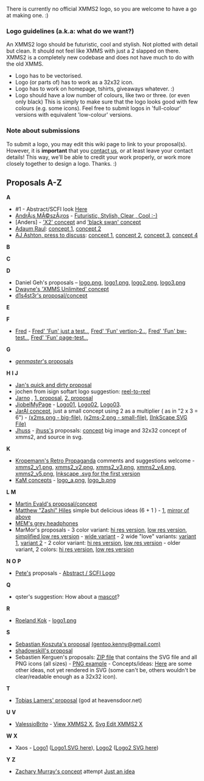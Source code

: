 {{Navbar}}

There is currently no official XMMS2 logo, so you are welcome to have a go at making one. :)

=== Logo guidelines (a.k.a: what do we want?) ===
An XMMS2 logo should be futuristic, cool and stylish. Not plotted with detail but clean. It should not feel like XMMS with just a 2 slapped on there. XMMS2 is a completely new codebase and does not have much to do with the old XMMS.

* Logo has to be vectorised.
* Logo (or parts of) has to work as a 32x32 icon.
* Logo has to work on homepage, tshirts, giveaways whatever. :)
* Logo should have a low number of colours, like two or three. (or even only black) This is simply to make sure that the logo looks good with few colours (e.g. some icons). Feel free to submit logos in 'full-colour' versions with equivalent 'low-colour' versions.

=== Note about submissions ===
To submit a logo, you may edit this wiki page to link to your proposal(s). However, it is '''important''' that you [[About#Contact_info | contact us]], or at least leave your contact details! This way, we'll be able to credit your work properly, or work more closely together to design a logo. Thanks. :)

== Proposals A-Z ==

'''A'''
* #1 - Abstract/SCFI look [http://img161.imageshack.us/img161/9914/xmms2logopete4jj.png Here]
* [mailto:andris@sgmail.hu AndrÃ¡s MÃ©szÃ¡ros] - [http://www.kfki.hu/~meszaros/temp/xmms2.jpg Futuristic, Stylish, Clear , Cool :-)]
* [Anders] - [http://people.0x63.nu/~andersg/xmms2-logo-02.png 'X2' concept] and [http://people.0x63.nu/~andersg/xmms2swan.jpg 'black swan' concept]
* [http://srad.multiply.com/ Adaum Raul]: [[Media:Xmms2-1.jpg | concept 1]], [[Media:Xmms2-2.jpg | concept 2]]
* [[AJ Ashton (aj.ashton@gmail.com)|AJ Ashton, press to discuss]]: [http://www.deviantart.com/view/19084342/ concept 1],  [http://www.deviantart.com/view/19084389/ concept 2], [http://www.deviantart.com/view/19084428/ concept 3], [http://www.deviantart.com/view/19084464/ concept 4]

'''B'''

'''C'''

'''D'''
* Daniel Geh's proposals &ndash; [http://www.crazy-bird.org/xmms2/logo.png logo.png], [http://www.crazy-bird.org/xmms2/logo1.png logo1.png], [http://www.crazy-bird.org/xmms2/logo2.png logo2.png], [http://www.crazy-bird.org/xmms2/logo3.png logo3.png]
* [http://www.dlitz.net/temp/xmms2/xmms2-logo1-small.html Dwayne's 'XMMS Unlimited' concept]
* [http://xoomer.virgilio.it/mental_insomnia/logos/xmms2.png d1s4st3r's proposal/concept]

'''E'''

'''F'''
* [mailto:fred@creatigraph.com Fred] - [http://www.creatigraph.com/xmms.png Fred' 'Fun' just a test..], [http://www.creatigraph.com/xmms-2.png Fred' 'Fun' vertion-2..], [http://www.creatigraph.com/xmms-nb.png Fred' 'Fun' bw-test..], [http://www.creatigraph.com/xmms-test.png Fred' 'Fun' page-test..],

'''G'''
* [http://www.genmaster.co.nr ''genmaster'''s proposals]

'''H'''
'''I'''
'''J'''
* [http://wudika.de/~jan/xmms2/ Jan's quick and dirty proposal]
* jochen from isign softart logo suggestion: [http://www.isign-softart.de/images/xmms2_256x254.png reel-to-reel]
* [mailto:jarno@huittinen.com Jarno] , [http://www.huittinen.com/~jarno/xmms2/xmms2-vers1.jpg 1. proposal], [http://www.huittinen.com/~jarno/xmms2/xmms2-vers2.jpg 2. proposal]
* [mailto:jiobel.c@gmail.com Jiobel][http://jiobel.jogger.pl MyPage] - [http://www.phrack.only.pl/jiobel/new/xmms2/xmms2_logos.png Logo01], [http://www.phrack.only.pl/jiobel/new/xmms2/xmms2_logos_2.png Logo02], [http://www.phrack.only.pl/jiobel/new/xmms2/xmms2_logos_3.png Logo03].
* [mailto:jaral.info@gmail.com JarAl concept], just a small concept using 2 as a multiplier ( as in "2 x 3 = 6") -  [http://geocities.yahoo.com.br/fijaral/x2ms.png (x2ms.png - big-file)], [http://geocities.yahoo.com.br/fijaral/x2ms-2.png (x2ms-2.png - small-file)], [http://geocities.yahoo.com.br/fijaral/x2ms.inkscape.svg (InkScape SVG File)]
* [mailto:jesus@jhuss.com Jhuss] - [http://wiki.xmms2.xmms.se/index.php/User:Jhuss jhuss's] proposals: [http://jhuss.com/news.php?item.4.1 concept] big image and 32x32 concept of xmms2, and source in svg.

'''K'''
* [mailto:kropemann@users.sf.net Kropemann's Retro Propaganda] comments and suggestions welcome - [http://nosuchdomain.net/xmms2_v1.png xmms2_v1.png], [http://nosuchdomain.net/xmms2_v2.png xmms2_v2.png], [http://nosuchdomain.net/xmms2_v3.png xmms2_v3.png], [http://nosuchdomain.net/xmms2_v4.png xmms2_v4.png], [http://nosuchdomain.net/xmms2_v5.png xmms2_v5.png], [http://nosuchdomain.net/xmms2_v1.svg Inkscape .svg for the first version]
* [mailto:leggy@pobox.sk KaM concepts] - [http://www.kam.szm.sk/xmms2/logo_a.png logo_a.png], [http://www.kam.szm.sk/xmms2/logo_b.png logo_b.png]

'''L'''
'''M'''
* [http://81.216.47.145/xmms2.png Martin Evald's proposal/concept]
* [mailto:tragic.descent@gmail.com Matthew "Zashi" Hiles] simple but delicious ideas (6 + 1 ) - [http://vague.sytes.net/images/xmms2-logo.png], [http://phenix.rootshell.be/~trajik/xmms2-logo.png mirror of above]
* [http://mem.neverendnight.com/headphones.png MEM's grey headphones]
* MarMor's proposals - 3 color variant: [[Media:G12541-large.png | hi res version]], [[Media:G12541-small.png | low res version]], [[Media:G12625-small.png | simplified low res version]] - [[Media:G11436.png | wide variant]] - 2 wide "love" variants: [[Media:G9643.png | variant 1]], [[Media:G9643a.png | variant 2]] - 2 color variant: [[Media:G12447-large.png | hi res version]], [[Media:G12447-small.png | low res version]] - older variant, 2 colors: [[Media:G875-large.png | hi res version]], [[Media:G875-small.png | low res version]]


'''N'''
'''O'''
'''P'''
* [http://wiki.xmms2.xmms.se/index.php/User:Pete Pete's] proposals - [http://img85.imageshack.us/img85/3687/xmms2logopete5bx.png Abstract / SCFI Logo]

'''Q'''
* qster's suggestion: How about a [http://qster.com/images/XMMS2_Shark.png mascot]?

'''R'''
* [http://gnu-box.nl/ Roeland Kok] - [http://gnu-box.nl/rhkok/art/logo1.png logo1.png]

'''S'''
* [http://sgimpress.nazwa.pl/sk/xmms2.jpg Sebastian Koszuta's proposal] [mailto:gentoo.kenny@gmail.com (gentoo.kenny@gmail.com)]
* [[Media:Xmm2logo00.png | shadowskill's proposal]]
* Sebastien Kerguen's proposals: [http://rapidshare.de/files/14047220/sebastien_kerguen_xmms2_logo_01.zip.html ZIP file] that contains the SVG file and all PNG icons (all sizes) - [http://img148.imageshack.us/img148/7325/logoxmms20164x648io.png PNG example] - Concepts/ideas: [http://img520.imageshack.us/img520/1558/logos6wp.png Here] are some other ideas, not yet rendered in SVG (some can't be, others wouldn't be clear/readable enough as a 32x32 icon).


'''T'''
* [[:Image:Xmms2 logo.png | Tobias Lamers' proposal]] (god at heavensdoor.net)

'''U'''
'''V'''
* [mailto:valessio@ul-jb.org ValessioBrito] - [http://valessio.ul-jb.org/projetos/xmms2/xmms2.png View XMMS2 X], [http://valessio.ul-jb.org/projetos/xmms2/xmms2.svg Svg Edit XMMS2 X]

'''W'''
'''X'''
* Xaos - [http://xaos.vexillium.org/pub/other/xmms2/logo1.png Logo1] ([http://xaos.vexillium.org/pub/other/xmms2/logo1.svg Logo1.SVG here]), [http://xaos.vexillium.org/pub/other/xmms2/xmms2.png Logo2] ([http://xaos.vexillium.org/pub/other/xmms2/xmms2.svg Logo2 SVG here])

'''Y'''
'''Z'''
* [mailto:dremelofdeath@gmail.com Zachary Murray's concept] attempt  [http://www.geocities.com/dremelofdeath2/xmms2logo.png Just an idea]